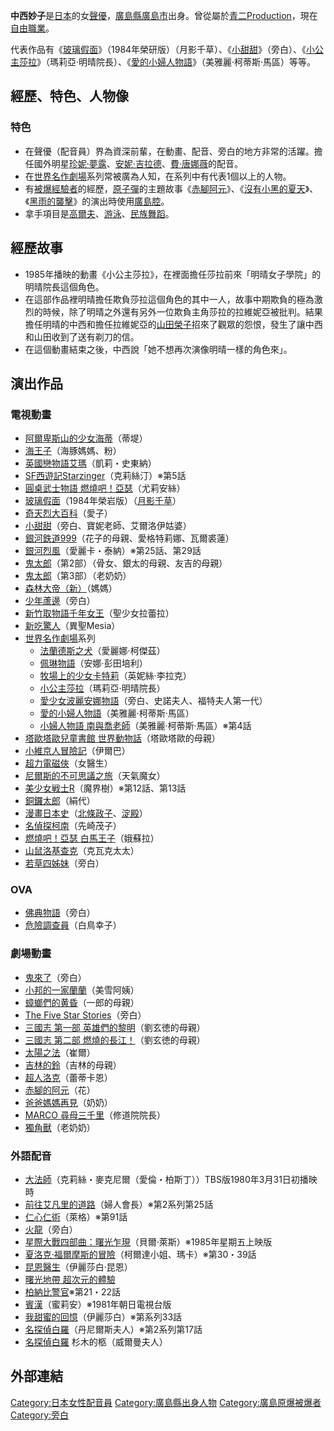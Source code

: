{{MOSLOW|date=2015-02-02}}
{{noteTA|G1=Anime}}
{{配音員
|名字= 中西 妙子
|圖像= 
|尺寸= 
|說明= 
|藝名= 中西 妙子
|英文名=
|本名= {{lang|ja|中西 妙子}}<br>{{lang|ja|なかにし　たえこ}}
|綽號= 
|出生地= {{JPN}}[[廣島縣|廣島縣]][[廣島市|廣島市]]
|出身地= 
|身高= 
|體重= 
|血型= 
|生年= 1931
|生月= 2
|生日= 11
|歿年= 
|歿月= 
|歿日= 
|所屬= [[自由職業|自由職業]]
|活動時期= 
|出道作= 
|代表作=月影千草（[[玻璃假面|玻璃假面]]1984年榮研版）<br />瑪莉亞·明晴院長（[[小公主莎拉|小公主莎拉]]）<br />美雅麗·馬區（[[愛的小婦人物語|愛的小婦人物語]]）
|網站= 
|其他= 
|module={{Japanese|embed=yes|japanese=中西 妙子|kana=なかにし たえこ|romaji=Nakanishi Taeko}}
}}

'''中西妙子'''{{BD|1931年|2月11日}}是[[日本|日本]]的女[[聲優|聲優]]，[[廣島縣|廣島縣]][[廣島市|廣島市]]出身。曾從屬於[[青二Production|青二Production]]，現在[[自由職業|自由職業]]。

代表作品有《[[玻璃假面|玻璃假面]]》（1984年榮研版）（月影千草）、《[[小甜甜|小甜甜]]》（旁白）、《[[小公主莎拉|小公主莎拉]]》（瑪莉亞·明晴院長）、《[[愛的小婦人物語|愛的小婦人物語]]》（美雅麗·柯蒂斯·馬區）等等。

== 經歷、特色、人物像 ==
=== 特色 ===
*在聲優（配音員）界為資深前輩，在動畫、配音、旁白的地方非常的活躍。擔任國外明星[[珍妮·夢露|珍妮·夢露]]、[[安妮·吉拉德|安妮·吉拉德]]、[[費·唐娜薇|費·唐娜薇]]的配音。
*在[[世界名作劇場|世界名作劇場]]系列常被廣為人知，在系列中有代表1個以上的人物。
*有[[被爆者|被爆經驗者]]的經歷，[[原子彈|原子彈]]的主題故事《[[赤腳阿元|赤腳阿元]]》、《[[沒有小黑的夏天|沒有小黑的夏天]]》、《[[黑雨的襲擊|黑雨的襲擊]]》的演出時使用[[廣島腔|廣島腔]]。
*拿手項目是[[高爾夫|高爾夫]]、[[游泳|游泳]]、[[民族舞蹈|民族舞蹈]]。

== 經歷故事 ==
*1985年播映的動畫《小公主莎拉》，在裡面擔任莎拉前來「明晴女子學院」的明晴院長這個角色。
*在這部作品裡明晴擔任欺負莎拉這個角色的其中一人，故事中期欺負的極為激烈的時候，除了明晴之外還有另外一位欺負主角莎拉的拉維妮亞被批判。結果擔任明晴的中西和擔任拉維妮亞的[[山田榮子|山田榮子]]招來了觀眾的怨恨，發生了讓中西和山田收到了送有剃刀的信。
*在這個動畫結束之後，中西說「她不想再次演像明晴一樣的角色來」。

== 演出作品 ==
=== 電視動畫 ===
* [[阿爾卑斯山的少女海蒂|阿爾卑斯山的少女海蒂]]（蒂堤）
* [[海之特里頓|海王子]]（海豚媽媽、粉）
* [[英國戀物語艾瑪|英國戀物語艾瑪]]（凱莉・史東納）
* [[西遊記|SF西遊記Starzinger]]（克莉絲汀）※第5話
* [[圓桌武士|圓桌武士物語 燃燒吧！亞瑟]]（尤莉安絲）
* [[玻璃假面|玻璃假面]]（1984年榮岩版）（[[月影千草|月影千草]]）
* [[奇天烈大百科|奇天烈大百科]]（愛子）
* [[小甜甜|小甜甜]]（旁白、寶妮老師、艾爾洛伊姑婆）
* [[銀河鉄道999|銀河鉄道999]]（花子的母親、愛格特莉娜、瓦爾裘蓮）
* [[銀河烈風|銀河烈風]]（愛麗卡・泰納）※第25話、第29話
* [[鬼太郎|鬼太郎]]（第2部）（骨女、銀太的母親、友吉的母親）
* [[鬼太郎|鬼太郎]]（第3部）（老奶奶）
* [[森林大帝|森林大帝（新）]]（媽媽）
* [[少年蘆邊|少年蘆邊]]（旁白）
* [[千年女王|新竹取物語千年女王]]（聖少女拉蕾拉）
* [[新吃驚人|新吃驚人]]（異聖Mesia）
* [[世界名作劇場|世界名作劇場]]系列
** [[法蘭德斯之犬|法蘭德斯之犬]]（愛麗娜·柯傑茲）
** [[佩琳物語|佩琳物語]]（安娜·彭田培利）
** [[牧場上的少女卡特莉|牧場上的少女卡特莉]]（英妮絲·李拉克）
** [[小公主莎拉|小公主莎拉]]（瑪莉亞·明晴院長）
** [[愛少女波麗安娜物語|愛少女波麗安娜物語]]（旁白、史諾夫人、福特夫人第一代）
** [[愛的小婦人物語|愛的小婦人物語]]（美雅麗·柯蒂斯·馬區）
** [[小婦人物語_南與喬老師|小婦人物語 南與喬老師]]（美雅麗·柯蒂斯·馬區）※第4話
* [[塔歐塔歐兒童書館|塔歐塔歐兒童書館 世界動物話]]（塔歐塔歐的母親）
* [[小維京人冒險記|小維京人冒險記]]（伊爾巴）
* [[超力電磁俠|超力電磁俠]]（女醫生）
* [[尼爾斯的不可思議之旅|尼爾斯的不可思議之旅]]（天氣魔女）
* [[美少女戰士_(動畫)|美少女戦士R]]（魔界樹）※第12話、第13話
* [[銅鑼太郎|銅鑼太郎]]（絹代）
* [[漫畫日本史|漫畫日本史]]（[[北條政子|北條政子]]、[[淀殿|淀殿]]）
* [[名偵探柯南|名偵探柯南]]（先崎茂子）
* [[圓桌武士|燃燒吧！亞瑟 白馬王子]]（娥蘇拉）
* [[山鼠洛基查克|山鼠洛基查克]]（克瓦克太太）
* [[若草四姊妹|若草四姊妹]]（旁白）

=== OVA ===
* [[佛典物語|佛典物語]]（旁白）
* [[危險調查員|危險調查員]]（白鳥幸子）

=== 劇場動畫 ===
* [[鬼來了|鬼來了]]（旁白）
* [[小邦的一家蘭蘭|小邦的一家蘭蘭]]（美雪阿姨）
* [[蟑螂們的黄昏|蟑螂們的黄昏]]（一郎的母親）
* [[The_Five_Star_Stories|The Five Star Stories]]（旁白）
* [[三國志|三國志 第一部 英雄們的黎明]]（劉玄徳的母親）
* [[三國志|三國志 第二部 燃燒的長江！]]（劉玄徳的母親）
* [[太陽之法|太陽之法]]（崔爾）
* [[吉林的鈴|吉林的鈴]]（吉林的母親）
* [[超人洛克|超人洛克]]（蕾蒂卡恩）
* [[赤腳的阿元|赤腳的阿元]]（花）
* [[爸爸媽媽再見|爸爸媽媽再見]]（奶奶）
* [[尋母三千里|MARCO 尋母三千里]]（修道院院長）
* [[獨角獸|獨角獸]]（老奶奶）

=== 外語配音 ===
* [[大法師|大法師]]（克莉絲・麥克尼爾（愛倫・柏斯丁））TBS版1980年3月31日初播映時 
* [[前往艾凡里的道路|前往艾凡里的道路]]（婦人會長）※第2系列第25話
* [[仁心仁術|仁心仁術]]（萊格）※第91話
* [[火龍|火龍]]（旁白）
* [[星際大戰四部曲：曙光乍現|星際大戰四部曲：曙光乍現]]（貝爾·萊斯）※1985年星期五上映版
* [[夏洛克·福爾摩斯的冒險|夏洛克·福爾摩斯的冒險]]（柯爾達小姐、瑪卡）※第30・39話
* [[昆恩醫生|昆恩醫生]]（伊麗莎白·昆恩）
* [[曙光地帶_超次元的體驗|曙光地帶 超次元的體驗]]
* [[柏納比警官|柏納比警官]]※第21・22話
* [[賓漢|賓漢]]（蜜莉安）※1981年朝日電視台版 
* [[我甜蜜的回憶|我甜蜜的回憶]]（伊麗莎白）※第系列33話
* [[名探偵白羅|名探偵白羅]]（丹尼爾斯夫人）※第2系列第17話
* [[名探偵白羅|名探偵白羅]] 杉木的柩（威爾曼夫人）



== 外部連結 ==

{{DEFAULTSORT:Nakanishi Taeko}}

[[Category:日本女性配音員|Category:日本女性配音員]]
[[Category:廣島縣出身人物|Category:廣島縣出身人物]]
[[Category:廣島原爆被爆者|Category:廣島原爆被爆者]]
[[Category:旁白|Category:旁白]]